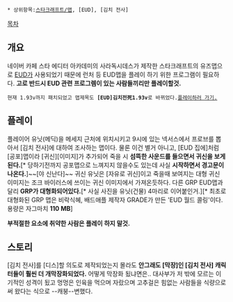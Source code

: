  * 상위항목:[[스타크래프트/맵]], [EUD], [김치 전사]

[[목차]]

== 개요 ==
네이버 카페 스타 에디터 아카데미의 사라독시데스가 제작한 스타크래프트의 유즈맵으로 [[EUD]]가 사용되었기 때문에 런처 등 EUD맵을 플레이 하기 위한 프로그램이 필요하다. '''고로 반드시 EUD 관련 프로그렘이 있는 사람들끼리만 플레이할것.'''

 현재 1.93v까지 패치되었고 맵제목도 '''[EUD]김치전死1.93v'''로 바뀌었다.[http://cafe.naver.com/edac/32645 플레이하러 가기.]

== 플레이 ==

플레이어 유닛(메딕)을 메세지 근처에 위치시키고 9시에 있는 넥서스에서 프로브를 뽑아서 [김치 전사]에 대하여 조사하는 맵이다. 물론 이건 별거 아니고, [EUD 집에]처럼 [공포]맵이라 [귀신][이미지]가 추가되어 죽을 시 '''섬뜩한 사운드를 들으면서 귀신을 보게된다.'''[* 당하기전까지 공포맵으로 느껴지지 않을수도 있는데 사실 '''시작하면서 경고문이 나온다.''']~~[야 신난다]~~  귀신 유닛은 [자유로 귀신]이고 죽을때 보여지는 대형 귀신 이미지는 조크 바이러스에 쓰이는 귀신 이미지에서 가져온듯하다. 다른 GRP EUD맵과 달리 '''GRP가 대형화되어있다.'''[* 사실 사진을 유닛(건물) 4마리로 이어붙인거.][* 최초로 대형화된 GRP 맵은 비락식혜, 배드애플 제작자 GRADE가 만든 'EUD 월드 콜링'이다. 용량은 자그마치 '''110 MB''']


'''부적절한 요소에 취약한 사람은 플레이 하지 말것.'''
== 스토리 ==

[김치 전사]를 [디스]할 의도로 제작되었는지 몰라도 '''안그래도 [막장]인 [김치 전사] 캐릭터들이 훨씬 더 개막장화되었다.''' 어떻게 막장화 됬냐면은..
대사부가 저 밖에 모르는 이기적인 성격이 됬고 멍멍은 인육을 먹으며 자랐으며 고추걸은 힘없는 사람들을 식량으로 써 왔다는 식으로 --캐붕--변했다.
